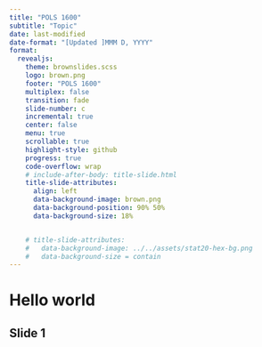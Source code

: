 ```yaml
---
title: "POLS 1600"
subtitle: "Topic"
date: last-modified
date-format: "[Updated ]MMM D, YYYY"
format: 
  revealjs:
    theme: brownslides.scss
    logo: brown.png
    footer: "POLS 1600"
    multiplex: false
    transition: fade
    slide-number: c
    incremental: true
    center: false
    menu: true
    scrollable: true
    highlight-style: github
    progress: true
    code-overflow: wrap
    # include-after-body: title-slide.html
    title-slide-attributes:
      align: left
      data-background-image: brown.png
      data-background-position: 90% 50%
      data-background-size: 18%


    # title-slide-attributes:
    #   data-background-image: ../../assets/stat20-hex-bg.png
    #   data-background-size = contain
---
```


# Hello world {.inverse}

## Slide 1{.inverse}

